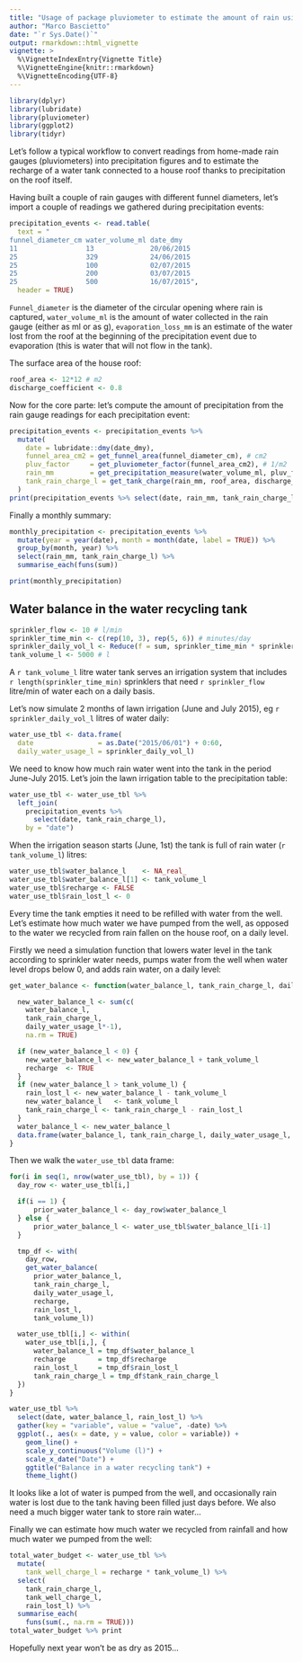 ```yaml
---
title: "Usage of package pluviometer to estimate the amount of rain using a home-made pluviometer"
author: "Marco Bascietto"
date: "`r Sys.Date()`"
output: rmarkdown::html_vignette
vignette: >
  %\VignetteIndexEntry{Vignette Title}
  %\VignetteEngine{knitr::rmarkdown}
  %\VignetteEncoding{UTF-8}
---
```


```r
library(dplyr)
library(lubridate)
library(pluviometer)
library(ggplot2)
library(tidyr)
```

Let's follow a typical workflow to convert readings from home-made rain gauges (pluviometers) into precipitation figures and to estimate the recharge of a water tank connected to a house roof thanks to precipitation on the roof itself.

Having built a couple of rain gauges with different funnel diameters, let's import a couple of readings we gathered during precipitation events:

```r
precipitation_events <- read.table(
  text = "
funnel_diameter_cm water_volume_ml date_dmy
11                 13              20/06/2015
25                 329             24/06/2015
25                 100             02/07/2015
25                 200             03/07/2015
25                 500             16/07/2015",
  header = TRUE)
```


`Funnel_diameter` is the diameter of the circular opening where rain is captured, `water_volume_ml` is the amount of water collected in the rain gauge (either as ml or as g), `evaporation_loss_mm` is an estimate of the water lost from the roof at the beginning of the precipitation event due to evaporation (this is water that will not flow in the tank).

The surface area of the house roof:
```r
roof_area <- 12*12 # m2
discharge_coefficient <- 0.8
```

Now for the core parte: let's compute the amount of precipitation from the rain gauge readings for each precipitation event:

```r
precipitation_events <- precipitation_events %>%
  mutate(
    date = lubridate::dmy(date_dmy),
    funnel_area_cm2 = get_funnel_area(funnel_diameter_cm), # cm2
    pluv_factor     = get_pluviometer_factor(funnel_area_cm2), # 1/m2
    rain_mm         = get_precipitation_measure(water_volume_ml, pluv_factor), # ml o l/m2
    tank_rain_charge_l = get_tank_charge(rain_mm, roof_area, discharge_coefficient) # l
  )
print(precipitation_events %>% select(date, rain_mm, tank_rain_charge_l))
```

Finally a monthly summary:

```r
monthly_precipitation <- precipitation_events %>%
  mutate(year = year(date), month = month(date, label = TRUE)) %>%
  group_by(month, year) %>%
  select(rain_mm, tank_rain_charge_l) %>%
  summarise_each(funs(sum))

print(monthly_precipitation)
```

## Water balance in the water recycling tank


```r
sprinkler_flow <- 10 # l/min
sprinkler_time_min <- c(rep(10, 3), rep(5, 6)) # minutes/day
sprinkler_daily_vol_l <- Reduce(f = sum, sprinkler_time_min * sprinkler_flow) # l/day
tank_volume_l <- 5000 # l
```

A `r tank_volume_l` litre water tank serves an irrigation system that includes `r length(sprinkler_time_min)` sprinklers that need `r sprinkler_flow` litre/min of water each on a daily basis.

Let's now simulate 2 months of lawn irrigation (June and July 2015), eg `r sprinkler_daily_vol_l` litres of water daily:

```r
water_use_tbl <- data.frame(
  date                = as.Date("2015/06/01") + 0:60,
  daily_water_usage_l = sprinkler_daily_vol_l)
```

We need to know how much rain water went into the tank in the period June-July 2015. Let's join the lawn irrigation table to the precipitation table:

```r
water_use_tbl <- water_use_tbl %>% 
  left_join(
    precipitation_events %>% 
      select(date, tank_rain_charge_l),
    by = "date")
```

When the irrigation season starts (June, 1st) the tank is full of rain water (`r tank_volume_l`) litres:

```r
water_use_tbl$water_balance_l    <- NA_real_
water_use_tbl$water_balance_l[1] <- tank_volume_l
water_use_tbl$recharge <- FALSE
water_use_tbl$rain_lost_l <- 0
```

Every time the tank empties it need to be refilled with water from the well. Let's estimate how much water we have pumped from the well, as opposed to the water we recycled from rain fallen on the house roof, on a daily level.

Firstly we need a simulation function that lowers water level in the tank according to sprinkler water needs, pumps water from the well when water level drops below 0, and adds rain water, on a daily level:

```r
get_water_balance <- function(water_balance_l, tank_rain_charge_l, daily_water_usage_l, recharge, rain_lost_l, tank_volume_l) {

  new_water_balance_l <- sum(c(
    water_balance_l, 
    tank_rain_charge_l, 
    daily_water_usage_l*-1), 
    na.rm = TRUE)

  if (new_water_balance_l < 0) {
    new_water_balance_l <- new_water_balance_l + tank_volume_l
    recharge  <- TRUE
  }
  if (new_water_balance_l > tank_volume_l) {
    rain_lost_l <- new_water_balance_l - tank_volume_l
    new_water_balance_l   <- tank_volume_l
    tank_rain_charge_l <- tank_rain_charge_l - rain_lost_l
  }
  water_balance_l <- new_water_balance_l
  data.frame(water_balance_l, tank_rain_charge_l, daily_water_usage_l, recharge, rain_lost_l)
}
```

Then we walk the `water_use_tbl` data frame:
```r
for(i in seq(1, nrow(water_use_tbl), by = 1)) {
  day_row <- water_use_tbl[i,]

  if(i == 1) {
      prior_water_balance_l <- day_row$water_balance_l
  } else {
      prior_water_balance_l <- water_use_tbl$water_balance_l[i-1]
  } 

  tmp_df <- with(
    day_row, 
    get_water_balance(
      prior_water_balance_l, 
      tank_rain_charge_l, 
      daily_water_usage_l, 
      recharge, 
      rain_lost_l, 
      tank_volume_l))

  water_use_tbl[i,] <- within(
    water_use_tbl[i,], {
      water_balance_l = tmp_df$water_balance_l
      recharge        = tmp_df$recharge
      rain_lost_l     = tmp_df$rain_lost_l
      tank_rain_charge_l = tmp_df$tank_rain_charge_l
  })
}

```


```r
water_use_tbl %>% 
  select(date, water_balance_l, rain_lost_l) %>% 
  gather(key = "variable", value = "value", -date) %>% 
  ggplot(., aes(x = date, y = value, color = variable)) + 
    geom_line() + 
    scale_y_continuous("Volume (l)") +
    scale_x_date("Date") +
    ggtitle("Balance in a water recycling tank") +
    theme_light()
```

It looks like a lot of water is pumped from the well, and occasionally rain water is lost due to the tank having been filled just days before. We also need a much bigger water tank to store rain water... 

Finally we can estimate how much water we recycled from rainfall and how much water we pumped from the well:
```r
total_water_budget <- water_use_tbl %>%
  mutate(
    tank_well_charge_l = recharge * tank_volume_l) %>% 
  select(
    tank_rain_charge_l, 
    tank_well_charge_l, 
    rain_lost_l) %>% 
  summarise_each(
    funs(sum(., na.rm = TRUE)))
total_water_budget %>% print
```

Hopefully next year won't be as dry as 2015...
